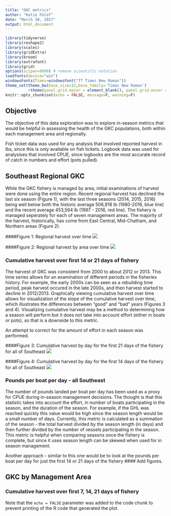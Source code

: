 ```yaml
---
title: "GKC metrics"
author: "Katie Palof"
date: "March 30, 2017"
output: html_document
---
```


```r
library(tidyverse)
library(reshape2)
library(scales)
library(gridExtra)
library(broom)
library(extrafont)
library(grid)
options(scipen=9999) # remove scientific notation
loadfonts(device="win")
windowsFonts(Times=windowsFont("TT Times New Roman"))
theme_set(theme_bw(base_size=12,base_family='Times New Roman')
          +theme(panel.grid.major = element_blank(), panel.grid.minor = element_blank()))
knitr::opts_chunk$set(echo = FALSE, message=F, warning=F)
```

## Objective
The objective of this data exploration was to explore in-season metrics that would be helpful in assessing the health of the GKC populations, both within each management area and regionally. 

Fish ticket data was used for any analysis that involved reported harvest in lbs, since this is only available on fish tickets.  Logbook data was used for analysises that involved CPUE, since logbooks are the most accurate record of catch in numbers and effort (pots pulled). 

## Southeast Regional GKC
While the GKC fishery is managed by area, initial examinations of harvest were done using the entire region.  Recent regional harvest has declined the last six season (Figure 1), with the last three seasons (2014, 2015, 2016) being well below both the historic average 506,918 lb (1980-2016, blue line) and the recent average 453,564 lb (1997 - 2016, red line). 
The fishery is managed seperately for each of seven management areas.  The majority of the harvest, historically, has come from East Central, Mid-Chatham, and Northern areas (Figure 2). 

####Figure 1: Regional harvest over time 
![](../figures/regional_harvest.png)

####Figure 2: Regional harvest by area over time 
![](../figures/regional_harvest_area.png)

### Cumulative harvest over first 14 or 21 days of fishery
The harvest of GKC was consistent from 2000 to about 2012 or 2013.  This time series allows for an examination of different periods in the fisheries history.  For example, the early 2000s can be seen as a rebuilding time period,  peak harvest occured in the late 2000s, and then harvest started to decline in 2012/2013.  Graphically viewing cumulative harvest over time allows for visualization of the slope of the cumulative harvest over time, which illustrates the differences between "good" and "bad" years (Figures 3 and 4). Visualizing cumulative harvest may be a method to determining how a season will perform but it does not take into account effort (either in boats or pots), so that is a downside to this metric.

An attempt to correct for the amount of effort in each season was performed. 

####Figure 3: Cumulative harvest by day for the first 21 days of the fishery for all of Southeast 
![](../figures/cumul_harvest.png)

####Figure 4: Cumulative harvest by day for the first 14 days of the fishery for all of Southeast 
![](../figures/cumul_harvest14.png)



### Pounds per boat per day - all Southeast
The number of pounds landed per boat per day has been used as a proxy for CPUE during in-season management decisions.  The thought is that this statistic takes into account the effort, in number of boats participating in the season, and the duration of the season.  For example, if the GHL was reached quickly this value would be high since the season length would be a small number of days. Currently, this metric is calculated as a summation of the season - the total harvest divided by the season length (in days) and then further divided by the number of vessels participating in the season.  This metric is helpful when comparing seasons once the fishery is complete, but since it uses season length can be skewed when used for in season management.  

Another approach - similar to this one would be to look at the pounds per boat per day for just the first 14 or 21 days of the fishery
#### Add figures.


## GKC by Management Area
### Cumulative harvest over first 7, 14, 21 days of fishery


Note that the `echo = FALSE` parameter was added to the code chunk to prevent printing of the R code that generated the plot.
